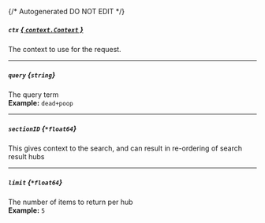 {/* Autogenerated DO NOT EDIT  */}
##### `ctx` [*{ `context.Context` }*](https://pkg.go.dev/context#Context)
The context to use for the request.

---
##### `query` *{`string`}*
The query term
<br/>
**Example:** `dead+poop`

---
##### `sectionID` *{`*float64`}*
This gives context to the search, and can result in re\-ordering of search result hubs

---
##### `limit` *{`*float64`}*
The number of items to return per hub
<br/>
**Example:** `5`


